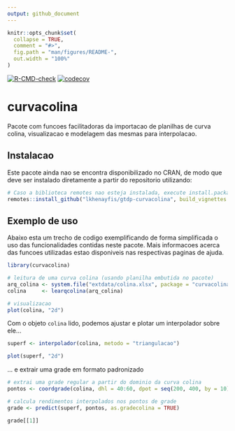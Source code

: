 ```yaml
---
output: github_document
---
```


<!-- README.md is generated from README.Rmd. Please edit that file -->

```r
knitr::opts_chunk$set(
  collapse = TRUE,
  comment = "#>",
  fig.path = "man/figures/README-",
  out.width = "100%"
)
```

<!-- badges: start -->
[![R-CMD-check](https://github.com/lkhenayfis/gtdp-curvacolina/workflows/R-CMD-check/badge.svg)](https://github.com/lkhenayfis/gtdp-curvacolina/actions)
[![codecov](https://codecov.io/gh/lkhenayfis/gtdp-curvacolina/branch/master/graph/badge.svg?token=MY0Q95QSJL)](https://codecov.io/gh/lkhenayfis/gtdp-curvacolina)
<!-- badges: end -->

# curvacolina

Pacote com funcoes facilitadoras da importacao de planilhas de curva colina, visualizacao e 
modelagem das mesmas para interpolacao. 

## Instalacao

Este pacote ainda nao se encontra disponibilizado no CRAN, de modo que deve ser instalado 
diretamente a partir do repositorio utilizando:

```r
# Caso a biblioteca remotes nao esteja instalada, execute install.packages("remotes") primeiro
remotes::install_github("lkhenayfis/gtdp-curvacolina", build_vignettes = TRUE)
```

## Exemplo de uso

Abaixo esta um trecho de codigo exemplificando de forma simplificada o uso das funcionalidades 
contidas neste pacote. Mais informacoes acerca das funcoes utilizadas estao disponiveis nas 
respectivas paginas de ajuda.

```r
library(curvacolina)

# leitura de uma curva colina (usando planilha embutida no pacote)
arq_colina <- system.file("extdata/colina.xlsx", package = "curvacolina")
colina     <- learqcolina(arq_colina)

# visualizacao
plot(colina, "2d")
```

Com o objeto `colina` lido, podemos ajustar e plotar um interpolador sobre ele...

```r
superf <- interpolador(colina, metodo = "triangulacao")

plot(superf, "2d")
```

... e extrair uma grade em formato padronizado

```r
# extrai uma grade regular a partir do dominio da curva colina
pontos <- coordgrade(colina, dhl = 40:60, dpot = seq(200, 400, by = 10))

# calcula rendimentos interpolados nos pontos de grade
grade <- predict(superf, pontos, as.gradecolina = TRUE)

grade[[1]]
```

